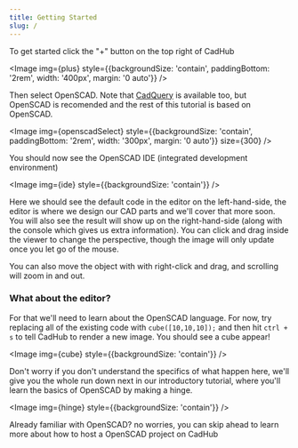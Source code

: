 ```yaml
---
title: Getting Started
slug: /
---
```




To get started click the "+" button on the top right of CadHub

<Image img={plus} style={{backgroundSize: 'contain', paddingBottom: '2rem', width: '400px', margin: '0 auto'}} />

Then select OpenSCAD. Note that [CadQuery](https://cadquery.readthedocs.io/en/latest/) is available too, but OpenSCAD is recomended and the rest of this tutorial is based on OpenSCAD.

<Image img={openscadSelect} style={{backgroundSize: 'contain', paddingBottom: '2rem', width: '300px', margin: '0 auto'}} size={300} />

You should now see the OpenSCAD IDE (integrated development environment)

<Image img={ide} style={{backgroundSize: 'contain'}} />

Here we should see the default code in the editor on the left-hand-side, the editor is where we design our CAD parts and we'll cover that more soon. You will also see the result will show up on the right-hand-side (along with the console which gives us extra information). You can click and drag inside the viewer to change the perspective, though the image will only update once you let go of the mouse.

You can also move the object with with right-click and drag, and scrolling will zoom in and out.

### What about the editor?

For that we'll need to learn about the OpenSCAD language. For now, try replacing all of the existing code with `cube([10,10,10]);` and then hit `ctrl + s` to tell CadHub to render a new image. You should see a cube appear!

<Image img={cube} style={{backgroundSize: 'contain'}} />

Don't worry if you don't understand the specifics of what happen here, we'll give you the whole run down next in our introductory tutorial, where you'll learn the basics of OpenSCAD by making a hinge.

<Image img={hinge} style={{backgroundSize: 'contain'}} />

Already familiar with OpenSCAD? no worries, you can skip ahead to learn more about how to host a OpenSCAD project on CadHub
